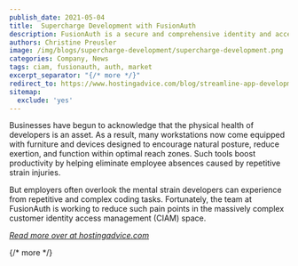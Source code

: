 ```yaml
---
publish_date: 2021-05-04 
title:  Supercharge Development with FusionAuth
description: FusionAuth is a secure and comprehensive identity and access management tool designed for developers by developers. The solution, which can be deployed on-prem or through cloud-based servers, plugs seamlessly into applications and can be fully customized. By pairing high-level customer support with low price points, FusionAuth is putting streamlined development within reach for a growing number of programmers.
authors: Christine Preusler
image: /img/blogs/supercharge-development/supercharge-development.png
categories: Company, News
tags: ciam, fusionauth, auth, market
excerpt_separator: "{/* more */}"
redirect_to: https://www.hostingadvice.com/blog/streamline-app-development-with-fusionauth/
sitemap:
  exclude: 'yes'
---
```


Businesses have begun to acknowledge that the physical health of developers is an asset. As a result, many workstations now come equipped with furniture and devices designed to encourage natural posture, reduce exertion, and function within optimal reach zones. Such tools boost productivity by helping eliminate employee absences caused by repetitive strain injuries. 

But employers often overlook the mental strain developers can experience from repetitive and complex coding tasks. Fortunately, the team at FusionAuth is working to reduce such pain points in the massively complex customer identity access management (CIAM) space.

*[Read more over at hostingadvice.com](https://www.hostingadvice.com/blog/streamline-app-development-with-fusionauth/)*

{/* more */}
